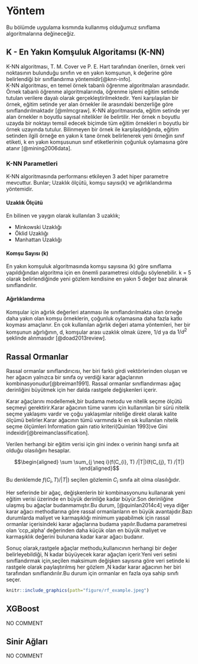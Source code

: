 # Yöntem {#yontem}
Bu bölümde uygulama kısmında kullanmış olduğumuz sınıflama algoritmalarına değineceğiz.  

## K - En Yakın Komşuluk Algoritamsı (K-NN) {#knn}
K-NN algoritması, T. M. Cover ve P. E. Hart tarafından önerilen, örnek veri noktasının bulunduğu sınıfın ve en yakın komşunun, k değerine göre belirlendiği bir sınıflandırma yöntemidir[@knn-info].  
K-NN algoritması, en temel örnek tabanlı öğrenme algoritmaları arasındadır. Örnek tabanlı öğrenme algoritmalarında, öğrenme işlemi eğitim setinde tutulan verilere dayalı olarak gerçekleştirilmektedir. Yeni karşılaşılan bir örnek, eğitim setinde yer alan örnekler ile arasındaki benzerliğe göre sınıflandırılmaktadır [@mlmcgraw]. K-NN algoritmasında, eğitim setinde yer alan örnekler n boyutlu sayısal nitelikler ile belirtilir. Her örnek n boyutlu uzayda bir noktayı temsil edecek biçimde tüm eğitim örnekleri n boyutlu bir örnek uzayında tutulur. Bilinmeyen bir örnek ile karşılaşıldığında, eğitim setinden ilgili örneğe en yakın k tane örnek belirlenerek yeni örneğin sınıf etiketi, k en yakın komşusunun sınıf etiketlerinin çoğunluk oylamasına göre atanır [@mining2006data].  

### K-NN Parametleri
K-NN algoritmasında performansı etkileyen 3 adet hiper parametre mevcuttur. Bunlar; Uzaklık ölçütü, komşu sayısı(k) ve ağırlıklandırma yöntemidir.  

#### Uzaklık Ölçütü  
En bilinen ve yaygın olarak kullanılan 3 uzaklık;  

* Minkowski Uzaklığı  
* Öklid Uzaklığı  
* Manhattan Uzaklığı  

#### Komşu Sayısı (k)  
En yakın komşuluk algoritmasında komşu sayısına (k) göre sınıflama yapıldığından algoritma için en önemli parametresi olduğu söylenebilir. k = 5 olarak belirlendiğinde yeni gözlem kendisine en yakın 5 değer baz alınarak sınıflandırılır.  

#### Ağırlıklandırma  
Komşular için ağırlık değerleri atanması ile sınıflandırılmakta olan örneğe daha yakın olan komşu örneklerin, çoğunluk oylamasına daha fazla katkı koyması amaçlanır. En çok kullanılan ağırlık değeri atama yöntemleri, her bir komşunun ağırlığının, d, komşular arası uzaklık olmak üzere, 1/d ya da $1/d^2$ şeklinde alınmasıdır [@doad2013review].  

## Rassal Ormanlar {#random_forest}
Rassal ormanlar sınıflandırıcısı, her biri farklı girdi vektörlerinden oluşan ve her ağacın yalnızca bir sınıfa oy verdiği karar ağaçlarının kombinasyonudur[@breiman1991]. Rassal ormanlar sınıflandırması ağaç derinliğini büyütmek için her dalda rastgele değişkenleri içerir.  

Karar ağaçlarını modellemek,bir budama metodu ve nitelik seçme ölçütü seçmeyi gerektirir.Karar ağacının tüme varımı için kullanınlan bir sürü nitelik seçme yaklaşımı vardır ve çoğu yaklaşımlar niteliğe direkt olarak kalite ölçümü belirler.Karar ağacının tümü varmında ki en sık kullanılan nitelik seçme ölçümleri Information gain ratio kriteri(Quinlan 1993)ve Gini indexidir[@breimanclassification].  

Verilen herhangi bir eğitim verisi için gini index o verinin hangi sınıfa ait olduğu olasılığını hesaplar.  

$$\begin{aligned}
\sum \sum_{j \neq i}(f(C_{i}, T) /|T|)(f(C_{j}, T) /|T|)
\end{aligned}$$  

Bu denklemde $f(C_{i}, T) /|T|)$ seçilen gözlemin $C_{i}$ sınıfa ait olma olasılığıdır.

Her seferinde bir ağaç, değişkenlerin bir kombinasyonunu kullanarak yeni eğitim verisi üzerinde en büyük derinliğe kadar büyür.Son derinliğine ulaşmış bu ağaçlar budanmamıştır.Bu durum, [@quinlan2014c4] veya diğer karar ağacı methodlarına göre rassal ormanlanların en büyük avantajıdır.Bazı durumlarda maliyet ve karmaşıklığı minimum yapabilmek için rassal ormanlar içerisindeki karar ağaçlarına budama yapılır.Budama parametresi olan 'ccp_alpha' değerinden daha küçük olan en büyük maliyet ve karmaşıklık değerini bulunana kadar karar ağacı budanır.  

Sonuç olarak,rastgele ağaçlar methodu,kullanıcının  herhangi bir değer belirleyebildiği, N kadar büyüyecek karar ağaçları içerir.Yeni veri setini sınıflandırmak için,seçilen maksimum değişken sayısına göre veri setinde ki rastgele olarak paylaştırılmış her gözlem ,N kadar karar ağacının her biri tarafından sınıflandırılır.Bu durum için ormanlar en fazla oya sahip sınıfı seçer.  
```r
knitr::include_graphics(path="figure/rf_example.jpeg")
```



## XGBoost {#xgboost}
NO COMMENT  

##  Sinir Ağları {#nn}
NO COMMENT  
